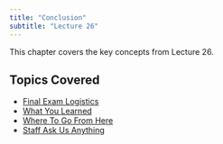 ```yaml
---
title: "Conclusion"
subtitle: "Lecture 26"
---
```


This chapter covers the key concepts from Lecture 26.

## Topics Covered

* [Final Exam Logistics](final-exam-logistics.qmd)
* [What You Learned](what-you-learned.qmd)
* [Where To Go From Here](where-to-go-from-here.qmd)
* [Staff Ask Us Anything](staff-ask-us-anything.qmd)

